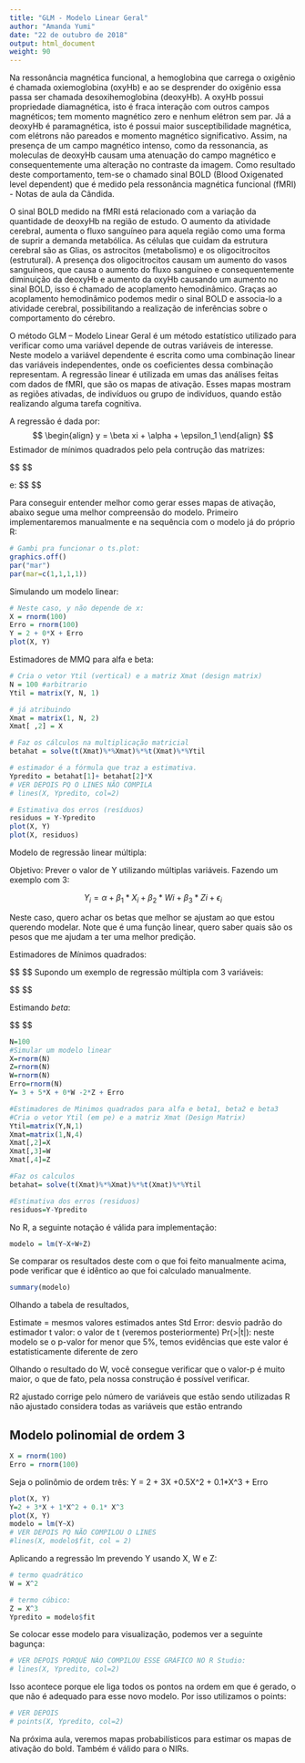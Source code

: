```yaml
---
title: "GLM - Modelo Linear Geral"
author: "Amanda Yumi"
date: "22 de outubro de 2018"
output: html_document
weight: 90
---
```


Na ressonância magnética funcional, a hemoglobina que carrega o oxigênio é chamada oxiemoglobina (oxyHb) e ao se desprender do oxigênio essa passa ser chamada desoxihemoglobina (deoxyHb). A oxyHb possui propriedade diamagnética, isto é fraca interação com outros campos magnéticos; tem momento magnético zero e nenhum elétron sem par.  Já a deoxyHb é paramagnética, isto é possui maior susceptibilidade magnética, com elétrons não pareados e momento magnético significativo. Assim, na presença de um campo magnético intenso, como da ressonancia, as moleculas de deoxyHb causam uma atenuação do campo magnético e consequentemente uma alteração no contraste da imagem. Como resultado deste comportamento, tem-se o chamado sinal BOLD (Blood Oxigenated level dependent) que é medido pela ressonância magnética funcional (fMRI) - Notas de aula da Cândida.

O sinal BOLD medido na fMRI está relacionado com a variação da quantidade de deoxyHb na região de estudo. O aumento da atividade cerebral, aumenta o fluxo sanguíneo para aquela região como uma forma de suprir a demanda metabólica. As células que cuidam da estrutura cerebral são as Glias, os astrocitos (metabolismo) e os oligocitrocitos (estrutural). A presença dos oligocitrocitos causam um aumento do vasos sanguíneos, que causa o aumento do fluxo sanguíneo e consequentemente diminuição da deoxyHb e aumento da oxyHb causando um aumento no sinal BOLD, isso é chamado de acoplamento hemodinâmico. Graças ao acoplamento hemodinâmico podemos medir o sinal BOLD e associa-lo a atividade cerebral, possibilitando a realização de inferências sobre o comportamento do cérebro. 


O método GLM – Modelo Linear Geral é um método estatístico utilizado para verificar como uma variável depende de outras variáveis de interesse. Neste modelo a variável dependente é escrita como uma combinação linear das variáveis independentes, onde os coeficientes dessa combinação representam. A regressão linear é utilizada em umas das análises feitas com dados de fMRI, que são os mapas de ativação. Esses mapas mostram as regiões ativadas, de indivíduos ou grupo de indivíduos, quando estão realizando alguma tarefa cognitiva.

A regressão é dada por:
$$
\begin{align}
y = \beta xi + \alpha + \epsilon_1
\end{align}
$$ 
Estimador de mínimos quadrados pelo pela contrução das matrizes:

$$
\begin{align} Y = 
\begin{bmatrix}
\\ y_1
\\ y_2
\\ y_3
\\ ...
\\ y_n

\end{bmatrix}
\end{align}
$$ 

e:
$$
\begin{align} X = 
\begin{bmatrix}
\\ 1 && x_1
\\ 1 && x_2
\\ 1 && x_3
\\ ...
\\ 1 && x_n

\end{bmatrix}

\end{align}
$$ 


Para conseguir entender melhor como gerar esses mapas de ativação, abaixo segue uma melhor compreensão do modelo. Primeiro implementaremos manualmente e na sequência com o modelo já do próprio R:

```r
# Gambi pra funcionar o ts.plot:
graphics.off()
par("mar")
par(mar=c(1,1,1,1))
```

Simulando um modelo linear:

```r
# Neste caso, y não depende de x:
X = rnorm(100)
Erro = rnorm(100)
Y = 2 + 0*X + Erro
plot(X, Y)
```

Estimadores de MMQ para alfa e beta:
```r
# Cria o vetor Ytil (vertical) e a matriz Xmat (design matrix)
N = 100 #arbitrario
Ytil = matrix(Y, N, 1)

# já atribuindo 
Xmat = matrix(1, N, 2)
Xmat[ ,2] = X

# Faz os cálculos na multiplicação matricial
betahat = solve(t(Xmat)%*%Xmat)%*%t(Xmat)%*%Ytil

# estimador é a fórmula que traz a estimativa. 
Ypredito = betahat[1]+ betahat[2]*X
# VER DEPOIS PQ O LINES NÃO COMPILA
# lines(X, Ypredito, col=2)

# Estimativa dos erros (resíduos)
residuos = Y-Ypredito
plot(X, Y)
plot(X, residuos)

```

Modelo de regressão linear múltipla:

Objetivo: Prever o valor de Y utilizando múltiplas variáveis.
Fazendo um exemplo com 3:

$$
Y_i = \alpha + \beta_1 * X_i + \beta_2*Wi + \beta_3*Zi + \epsilon_i
$$

Neste caso, quero achar os betas que melhor se ajustam ao que estou querendo modelar.
Note que é uma função linear, quero saber quais são os pesos que me ajudam a ter uma melhor predição.

Estimadores de Mínimos quadrados:

$$
\begin{align} Y = 
\begin{bmatrix}
\\ y_1
\\ y_2
\\ y_3
\\ ...
\\ y_n

\end{bmatrix}
\end{align}
$$ 
Supondo um exemplo de regressão múltipla com 3 variáveis:

$$
\begin{align} X = 

\begin{bmatrix} \alpha && \beta_1 && \beta_2 && \beta_3
\\ 1 && x_1 && y_1 && z_1 
\\ 1 && x_2 && y_2 && z_2
\\ 1 && x_3 && y_3 && z_3
\\ ... && ... && ... && ...
\\ 1 && x_n && y_n && z_n

\end{bmatrix}
\end{align}
$$ 

Estimando $beta$:

$$
\begin{align} \hat{\beta} = (X´ X)^{-1} X´ Y = 
 
\begin{bmatrix}
\\ \alpha
\\ \beta_1
\\ \beta_2
\\ \beta_3

\end{bmatrix}
\end{align}
$$ 



```r
N=100
#Simular um modelo linear
X=rnorm(N)
Z=rnorm(N)
W=rnorm(N)
Erro=rnorm(N)
Y= 3 + 5*X + 0*W -2*Z + Erro

#Estimadores de Minimos quadrados para alfa e beta1, beta2 e beta3
#Cria o vetor Ytil (em pe) e a matriz Xmat (Design Matrix)
Ytil=matrix(Y,N,1)
Xmat=matrix(1,N,4)
Xmat[,2]=X
Xmat[,3]=W
Xmat[,4]=Z

#Faz os calculos
betahat= solve(t(Xmat)%*%Xmat)%*%t(Xmat)%*%Ytil

#Estimativa dos erros (residuos)
residuos=Y-Ypredito

```

No R, a seguinte notação é válida para implementação:

```r
modelo = lm(Y~X+W+Z)
```

Se comparar os resultados deste com o que foi feito manualmente acima, pode verificar que é idêntico ao que foi calculado manualmente.

```r
summary(modelo)
```

Olhando a tabela de resultados, 

Estimate = mesmos valores estimados antes
Std Error: desvio padrão do estimador
t valor: o valor de t (veremos posteriormente)
Pr(>|t|): neste modelo se o p-valor for menor que 5%, temos evidências que este valor é estatisticamente diferente de zero

Olhando o resultado do W, você consegue verificar que o valor-p é muito maior, o que de fato, pela nossa construção é possível verificar.


R2 ajustado corrige pelo número de variáveis que estão sendo utilizadas
R não ajustado considera todas as variáveis que estão entrando


## Modelo polinomial de ordem 3

```r
X = rnorm(100)
Erro = rnorm(100)
```

Seja o polinômio de ordem três:
Y = 2 + 3X +0.5X^2 + 0.1*X^3 + Erro
```r
plot(X, Y)
Y=2 + 3*X + 1*X^2 + 0.1* X^3
plot(X, Y)
modelo = lm(Y~X)
# VER DEPOIS PQ NÃO COMPILOU O LINES
#lines(X, modelo$fit, col = 2)
```

Aplicando a regressão lm prevendo Y usando X, W e Z:

```r
# termo quadrático
W = X^2

# termo cúbico:
Z = X^3
Ypredito = modelo$fit
```

Se colocar esse modelo para visualização, podemos ver a seguinte bagunça:

```r
# VER DEPOIS PORQUÊ NÃO COMPILOU ESSE GRÁFICO NO R Studio:
# lines(X, Ypredito, col=2)
```

Isso acontece porque ele liga todos os pontos na ordem em que é gerado, o que não é adequado para esse novo modelo.
Por isso utilizamos o points:

```r
# VER DEPOIS
# points(X, Ypredito, col=2)

```

Na próxima aula, veremos mapas probabilísticos para estimar os mapas de ativação do bold.
Também é válido para o NIRs.





